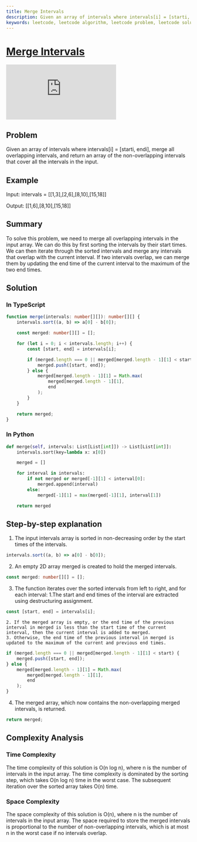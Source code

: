 ```yaml
---
title: Merge Intervals
description: Given an array of intervals where intervals[i] = [starti, endi], merge all overlapping intervals, and return an array of the non-overlapping intervals that cover all the intervals in the input.
keywords: leetcode, leetcode algorithm, leetcode problem, leetcode solution, leetcode interview, leetcode interview question, leetcode interview question solution, leetcode interview question answer, leetcode interview question walkthrough, leetcode interview question explanation, leetcode interview question and answer, leetcode interview question and solution, leetcode interview question and walkthrough, leetcode interview question and explanation, leetcode interview question with answer, leetcode interview question with solution, leetcode interview question with walkthrough, leetcode interview question with explanation, leetcode interview question with code, leetcode interview question with code solution, leetcode interview question with code walkthrough, leetcode interview question with code explanation, leetcode interview question with code answer, leetcode interview question with code and solution, leetcode interview question with code and walkthrough, leetcode interview question with code and explanation, leetcode interview question with code and answer, leetcode interview question with code and explanation, leetcode interview question with code and walkthrough, leetcode interview question with code and solution, leetcode interview question with code and answer, leetcode interview question with code and explanation, leetcode interview question with code and walkthrough, leetcode interview question with code and solution, leetcode interview question with code and answer, leetcode interview question with code and explanation, leetcode interview question with code and walkthrough, leetcode interview question with code and solution, leetcode interview question with code and answer, leetcode interview question with code and explanation, leetcode interview question with code and walkthrough, leetcode interview question with code and solution, leetcode interview question with code and answer, leetcode interview question with code and explanation, leetcode interview question with code and walkthrough, leetcode interview question with code and solution, leetcode interview question with code and answer, leetcode interview question with code and explanation, leetcode interview question with code and walkthrough, leetcode interview question with code and solution, leetcode interview question with code and answer, leetcode interview question with code and explanation, leetcode interview question with code and walkthrough, leetcode interview question with code and solution, leetcode interview question with code and answer, leetcode interview question with code and explanation, leetcode interview question with code and walkthrough, leetcode interview question with code and solution, leetcode interview question with code and answer, leetcode interview question with code and explanation, leetcode interview question with code and walkthrough, leetcode interview question with code and solution, leetcode interview question with code
---
```



# [Merge Intervals](https://leetcode.com/problems/merge-intervals/) <DifficultyChip difficulty="medium" />

<div className="iframe-container">
	<iframe className="responsive-iframe" src="https://www.youtube.com/embed/44H3cEC2fFM"
					title="YouTube video player" frameBorder="0"
					allow="accelerometer; autoplay; clipboard-write; encrypted-media; gyroscope; picture-in-picture"
					allowFullScreen></iframe>
</div>

## Problem

Given an array of intervals where intervals[i] = [starti, endi], merge all overlapping intervals, and return an array of the non-overlapping intervals that cover all the intervals in the input.

## Example

Input: intervals = [[1,3],[2,6],[8,10],[15,18]]

Output: [[1,6],[8,10],[15,18]]

## Summary

To solve this problem, we need to merge all overlapping intervals in the input array. We can do this by first sorting the intervals by their start times. We can then iterate through the sorted intervals and merge any intervals that overlap with the current interval. If two intervals overlap, we can merge them by updating the end time of the current interval to the maximum of the two end times.

## Solution

### In TypeScript

```typescript
function merge(intervals: number[][]): number[][] {
	intervals.sort((a, b) => a[0] - b[0]);

	const merged: number[][] = [];

	for (let i = 0; i < intervals.length; i++) {
		const [start, end] = intervals[i];

		if (merged.length === 0 || merged[merged.length - 1][1] < start) {
			merged.push([start, end]);
		} else {
			merged[merged.length - 1][1] = Math.max(
				merged[merged.length - 1][1],
				end
			);
		}
	}

	return merged;
}
```

### In Python

```python
def merge(self, intervals: List[List[int]]) -> List[List[int]]:
	intervals.sort(key=lambda x: x[0])

	merged = []

	for interval in intervals:
		if not merged or merged[-1][1] < interval[0]:
			merged.append(interval)
		else:
			merged[-1][1] = max(merged[-1][1], interval[1])

	return merged
```

## Step-by-step explanation

1. The input intervals array is sorted in non-decreasing order by the start times of the intervals.

```typescript
intervals.sort((a, b) => a[0] - b[0]);
```

2. An empty 2D array merged is created to hold the merged intervals.

```typescript
const merged: number[][] = [];
```

3. The function iterates over the sorted intervals from left to right, and for each interval:
	1.The start and end times of the interval are extracted using destructuring assignment.

```typescript
const [start, end] = intervals[i];
```

	2. If the merged array is empty, or the end time of the previous interval in merged is less than the start time of the current interval, then the current interval is added to merged.
	3. Otherwise, the end time of the previous interval in merged is updated to the maximum of the current and previous end times.


```typescript
if (merged.length === 0 || merged[merged.length - 1][1] < start) {
	merged.push([start, end]);
} else {
	merged[merged.length - 1][1] = Math.max(
		merged[merged.length - 1][1],
		end
	);
}
```

4. The merged array, which now contains the non-overlapping merged intervals, is returned.

```typescript
return merged;
```

## Complexity Analysis

### Time Complexity

The time complexity of this solution is O(n log n), where n is the number of intervals in the input array. The time complexity is dominated by the sorting step, which takes O(n log n) time in the worst case. The subsequent iteration over the sorted array takes O(n) time.

### Space Complexity

The space complexity of this solution is O(n), where n is the number of intervals in the input array. The space required to store the merged intervals is proportional to the number of non-overlapping intervals, which is at most n in the worst case if no intervals overlap.
